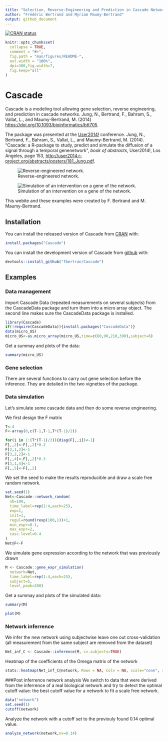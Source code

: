 ```yaml
---
title: "Selection, Reverse-Engineering and Prediction in Cascade Networks"
author: "Frédéric Bertrand and Myriam Maumy-Bertrand"
output: github_document
---
```


[![CRAN status](https://www.r-pkg.org/badges/version/Cascade)](https://cran.r-project.org/package=Cascade)

<!-- README.md is generated from README.Rmd. Please edit that file -->

```r
knitr::opts_chunk$set(
  collapse = TRUE,
  comment = "#>",
  fig.path = "man/figures/README-",
  out.width = "100%",
  dpi=300,fig.width=7,
  fig.keep="all"
)
```
# Cascade

Cascade is a modeling tool allowing gene selection, reverse engineering, and prediction in cascade networks. Jung, N., Bertrand, F., Bahram, S., Vallat, L., and Maumy-Bertrand, M. (2014) <https://doi.org/10.1093/bioinformatics/btt705>.


The package was presented at the [User2014!](http://user2014.r-project.org/) conference. Jung, N., Bertrand, F., Bahram, S., Vallat, L., and Maumy-Bertrand, M. (2014). "Cascade: a R-package to study, predict and simulate the diffusion of a signal through a temporal genenetwork", *book of abstracts*, User2014!, Los Angeles, page 153, <http://user2014.r-project.org/abstracts/posters/181_Jung.pdf>.


![Reverse-engineered network.](man/figures/figure_article_def.png)

![Simulation of an intervention on a gene of the network.](man/figures/figure_network_pred2.png)

This webite and these examples were created by F. Bertrand and M. Maumy-Bertrand.

## Installation

You can install the released version of Cascade from [CRAN](https://CRAN.R-project.org) with:

```r
install.packages("Cascade")
```

You can install the development version of Cascade from [github](https://github.com) with:

```r
devtools::install_github("fbertran/Cascade")
```

## Examples

### Data management
Import Cascade Data (repeated measurements on several subjects) from the CascadeData package and turn them into a micro array object. The second line makes sure the CascadeData package is installed.
```r
library(Cascade)
if(!require(CascadeData)){install.packages("CascadeData")}
data(micro_US)
micro_US<-as.micro_array(micro_US,time=c(60,90,210,390),subject=6)
```

Get a summay and plots of the data:
```r
summary(micro_US)
```

### Gene selection
There are several functions to carry out gene selection before the inference. They are detailed in the two vignettes of the package. 

### Data simulation
Let's simulate some cascade data and then do some reverse engineering.

We first design the F matrix
```r
T<-4
F<-array(0,c(T-1,T-1,T*(T-1)/2))

for(i in 1:(T*(T-1)/2)){diag(F[,,i])<-1}
F[,,2]<-F[,,2]*0.2
F[2,1,2]<-1
F[3,2,2]<-1
F[,,4]<-F[,,2]*0.3
F[3,1,4]<-1
F[,,5]<-F[,,2]
```

We set the seed to make the results reproducible and draw a scale free random network.
```r
set.seed(1)
Net<-Cascade::network_random(
  nb=100,
  time_label=rep(1:4,each=25),
  exp=1,
  init=1,
  regul=round(rexp(100,1))+1,
  min_expr=0.1,
  max_expr=2,
  casc.level=0.4
)
Net@F<-F
```

We simulate gene expression according to the network that was previously drawn
```r
M <- Cascade::gene_expr_simulation(
  network=Net,
  time_label=rep(1:4,each=25),
  subject=5,
  level_peak=200)
```

Get a summay and plots of the simulated data:
```r
summary(M)
```

```r
plot(M)
```

### Network inferrence
We infer the new network using subjectwise leave one out cross-validation (all measurement from the same subject are removed from the dataset)
```r
Net_inf_C <- Cascade::inference(M, cv.subjects=TRUE)
```

Heatmap of the coefficients of the Omega matrix of the network
```r
stats::heatmap(Net_inf_C@network, Rowv = NA, Colv = NA, scale="none", revC=TRUE)
```

###Post inferrence network analysis
We switch to data that were derived from the inferrence of a real biological network and try to detect the optimal cutoff value: the best cutoff value for a network to fit a scale free network.

```r
data("network")
set.seed(1)
cutoff(network)
```

Analyze the network with a cutoff set to the previouly found 0.14 optimal value.

```r
analyze_network(network,nv=0.14)
```


